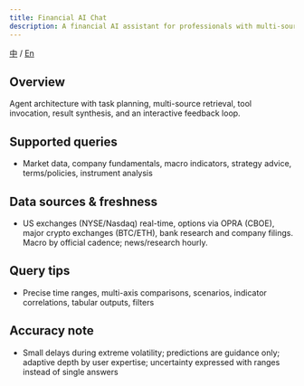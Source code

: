 ```yaml
---
title: Financial AI Chat
description: A financial AI assistant for professionals with multi-source data and complex task orchestration.
---
```


[中](/zh/documentation/ai-chat) / [En](/en/documentation/ai-chat)

## Overview
Agent architecture with task planning, multi-source retrieval, tool invocation, result synthesis, and an
interactive feedback loop.

## Supported queries
- Market data, company fundamentals, macro indicators, strategy advice, terms/policies, instrument analysis

## Data sources & freshness
- US exchanges (NYSE/Nasdaq) real-time, options via OPRA (CBOE), major crypto exchanges (BTC/ETH), bank
research and company filings. Macro by official cadence; news/research hourly.

## Query tips
- Precise time ranges, multi-axis comparisons, scenarios, indicator correlations, tabular outputs, filters

## Accuracy note
- Small delays during extreme volatility; predictions are guidance only; adaptive depth by user expertise;
uncertainty expressed with ranges instead of single answers

